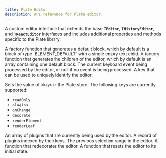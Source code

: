 ```yaml
---
title: Plate Editor
description: API reference for Plate editor.
---
```


A custom editor interface that extends the base **`TEditor`**, **`THistoryEditor`**, and **`TReactEditor`** interfaces and includes additional properties and methods specific to the Plate library.

<APIParameters>
  <APIItem
    name="blockFactory"
    type="(node?: Partial<TElement>, path?: Path) => EElement"
  >
    A factory function that generates a default block, which by default is a
    block of type `ELEMENT_DEFAULT` with a single empty text child.
  </APIItem>
  <APIItem name="childrenFactory" type="() => V">
    A factory function that generates the children of the editor, which by
    default is an array containing one default block.
  </APIItem>
  <APIItem name="currentKeyboardEvent" type="KeyboardEvent | null">
    The current keyboard event being processed by the editor, or null if no
    event is being processed.
  </APIItem>
  <APIItem name="key" type="any">
    A key that can be used to uniquely identify the editor.
  </APIItem>
<APIItem name="plate.<key>.set" type="function">

Sets the value of `<key>` in the Plate store. The following keys are currently supported:

- `readOnly`
- `plugins`
- `onChange`
- `decorate`
- `renderElement`
- `renderLeaf`

</APIItem>
  <APIItem name="plugins" type="WithPlatePlugin[]">
    An array of plugins that are currently being used by the editor.
  </APIItem>
  <APIItem name="pluginsByKey" type="Record<PluginKey, WithPlatePlugin>">
    A record of plugins indexed by their keys.
  </APIItem>
  <APIItem name="prevSelection" type="TRange | null">
    The previous selection range in the editor.
  </APIItem>
  <APIItem name="redecorate" type="function">
    A function that redecorates the editor.
  </APIItem>
  <APIItem name="reset" type="function">
    A function that resets the editor to its initial state.
  </APIItem>
</APIParameters>
